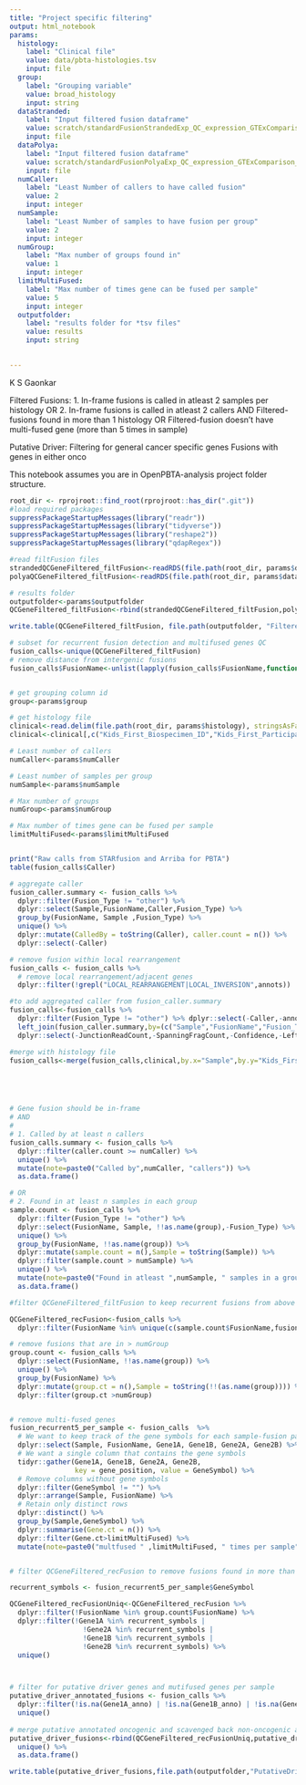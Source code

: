 ```yaml
---
title: "Project specific filtering"
output: html_notebook
params:
  histology:
    label: "Clinical file" 
    value: data/pbta-histologies.tsv
    input: file
  group:
    label: "Grouping variable"
    value: broad_histology
    input: string
  dataStranded:
    label: "Input filtered fusion dataframe"
    value: scratch/standardFusionStrandedExp_QC_expression_GTExComparison_annotated.RDS
    input: file
  dataPolya:
    label: "Input filtered fusion dataframe"
    value: scratch/standardFusionPolyaExp_QC_expression_GTExComparison_annotated.RDS
    input: file    
  numCaller:
    label: "Least Number of callers to have called fusion"
    value: 2
    input: integer
  numSample:
    label: "Least Number of samples to have fusion per group"
    value: 2
    input: integer
  numGroup:
    label: "Max number of groups found in"
    value: 1
    input: integer
  limitMultiFused:
    label: "Max number of times gene can be fused per sample"
    value: 5
    input: integer  
  outputfolder:
    label: "results folder for *tsv files"
    value: results
    input: string     

    
---
```


K S Gaonkar

Filtered Fusions:
1. In-frame fusions is called in atleast 2 samples per histology OR
2. In-frame fusions is called in atleast 2 callers 
AND
Filtered-fusions found in more than 1 histology OR
Filtered-fusion doesn't have multi-fused gene (more than 5 times in sample)

Putative Driver:
Filtering for general cancer specific genes
Fusions with genes in either onco

This notebook assumes you are in OpenPBTA-analysis project folder structure.


```r
root_dir <- rprojroot::find_root(rprojroot::has_dir(".git"))
#load required packages
suppressPackageStartupMessages(library("readr"))
suppressPackageStartupMessages(library("tidyverse"))
suppressPackageStartupMessages(library("reshape2"))
suppressPackageStartupMessages(library("qdapRegex"))

#read filtFusion files
strandedQCGeneFiltered_filtFusion<-readRDS(file.path(root_dir, params$dataStranded))
polyaQCGeneFiltered_filtFusion<-readRDS(file.path(root_dir, params$dataPolya))

# results folder
outputfolder<-params$outputfolder
QCGeneFiltered_filtFusion<-rbind(strandedQCGeneFiltered_filtFusion,polyaQCGeneFiltered_filtFusion)

write.table(QCGeneFiltered_filtFusion, file.path(outputfolder, "FilteredFusion.tsv"),sep="\t",quote=FALSE,row.names = FALSE)

# subset for recurrent fusion detection and multifused genes QC
fusion_calls<-unique(QCGeneFiltered_filtFusion)
# remove distance from intergenic fusions
fusion_calls$FusionName<-unlist(lapply(fusion_calls$FusionName,function(x) rm_between(x, "(", ")", extract = F)))


# get grouping column id
group<-params$group

# get histology file
clinical<-read.delim(file.path(root_dir, params$histology), stringsAsFactors = FALSE)
clinical<-clinical[,c("Kids_First_Biospecimen_ID","Kids_First_Participant_ID","broad_histology")]

# Least number of callers
numCaller<-params$numCaller

# Least number of samples per group
numSample<-params$numSample

# Max number of groups 
numGroup<-params$numGroup

# Max number of times gene can be fused per sample
limitMultiFused<-params$limitMultiFused


print("Raw calls from STARfusion and Arriba for PBTA")
table(fusion_calls$Caller)
```


```r

# aggregate caller 
fusion_caller.summary <- fusion_calls %>%
  dplyr::filter(Fusion_Type != "other") %>%
  dplyr::select(Sample,FusionName,Caller,Fusion_Type) %>%
  group_by(FusionName, Sample ,Fusion_Type) %>%
  unique() %>%
  dplyr::mutate(CalledBy = toString(Caller), caller.count = n()) %>%
  dplyr::select(-Caller)

# remove fusion within local rearrangement
fusion_calls <- fusion_calls %>%
  # remove local rearrangement/adjacent genes
  dplyr::filter(!grepl("LOCAL_REARRANGEMENT|LOCAL_INVERSION",annots))

#to add aggregated caller from fusion_caller.summary
fusion_calls<-fusion_calls %>% 
  dplyr::filter(Fusion_Type != "other") %>% dplyr::select(-Caller,-annots) %>%
  left_join(fusion_caller.summary,by=(c("Sample","FusionName","Fusion_Type"))) %>%
  dplyr::select(-JunctionReadCount,-SpanningFragCount,-Confidence,-LeftBreakpoint,-RightBreakpoint) %>% unique()

#merge with histology file
fusion_calls<-merge(fusion_calls,clinical,by.x="Sample",by.y="Kids_First_Biospecimen_ID")






```


```r
# Gene fusion should be in-frame
# AND
#
# 1. Called by at least n callers
fusion_calls.summary <- fusion_calls %>%
  dplyr::filter(caller.count >= numCaller) %>%
  unique() %>%
  mutate(note=paste0("Called by",numCaller, "callers")) %>%
  as.data.frame()

# OR
# 2. Found in at least n samples in each group
sample.count <- fusion_calls %>%
  dplyr::filter(Fusion_Type != "other") %>%
  dplyr::select(FusionName, Sample, !!as.name(group),-Fusion_Type) %>%
  unique() %>%
  group_by(FusionName, !!as.name(group)) %>%
  dplyr::mutate(sample.count = n(),Sample = toString(Sample)) %>%
  dplyr::filter(sample.count > numSample) %>%
  unique() %>%
  mutate(note=paste0("Found in atleast ",numSample, " samples in a group")) %>%
  as.data.frame()


```



```r
#filter QCGeneFiltered_filtFusion to keep recurrent fusions from above sample.count and fusion_calls.summary

QCGeneFiltered_recFusion<-fusion_calls %>%
  dplyr::filter(FusionName %in% unique(c(sample.count$FusionName,fusion_calls.summary$FusionName)))

```





```r
# remove fusions that are in > numGroup
group.count <- fusion_calls %>%
  dplyr::select(FusionName, !!as.name(group)) %>%
  unique() %>%
  group_by(FusionName) %>%
  dplyr::mutate(group.ct = n(),Sample = toString(!!(as.name(group)))) %>%
  dplyr::filter(group.ct >numGroup)


# remove multi-fused genes
fusion_recurrent5_per_sample <- fusion_calls  %>%
  # We want to keep track of the gene symbols for each sample-fusion pair
  dplyr::select(Sample, FusionName, Gene1A, Gene1B, Gene2A, Gene2B) %>%
  # We want a single column that contains the gene symbols
  tidyr::gather(Gene1A, Gene1B, Gene2A, Gene2B,
                key = gene_position, value = GeneSymbol) %>%
  # Remove columns without gene symbols
  dplyr::filter(GeneSymbol != "") %>%
  dplyr::arrange(Sample, FusionName) %>%
  # Retain only distinct rows
  dplyr::distinct() %>%
  group_by(Sample,GeneSymbol) %>% 
  dplyr::summarise(Gene.ct = n()) %>% 
  dplyr::filter(Gene.ct>limitMultiFused) %>%
  mutate(note=paste0("multfused " ,limitMultiFused, " times per sample"))



```


```r

# filter QCGeneFiltered_recFusion to remove fusions found in more than 1 group 

recurrent_symbols <- fusion_recurrent5_per_sample$GeneSymbol

QCGeneFiltered_recFusionUniq<-QCGeneFiltered_recFusion %>%
  dplyr::filter(!FusionName %in% group.count$FusionName) %>%
  dplyr::filter(!Gene1A %in% recurrent_symbols |
                  !Gene2A %in% recurrent_symbols |
                  !Gene1B %in% recurrent_symbols | 
                  !Gene2B %in% recurrent_symbols) %>%
  unique()




```





```r

# filter for putative driver genes and mutifused genes per sample
putative_driver_annotated_fusions <- fusion_calls %>%
  dplyr::filter(!is.na(Gene1A_anno) | !is.na(Gene1B_anno) | !is.na(Gene2A_anno) | !is.na(Gene2B_anno)) %>%
  unique()
  
# merge putative annotated oncogenic and scavenged back non-oncogenic annotated, recurrent fusions
putative_driver_fusions<-rbind(QCGeneFiltered_recFusionUniq,putative_driver_annotated_fusions) %>%
  unique() %>%
  as.data.frame()

write.table(putative_driver_fusions,file.path(outputfolder,"PutativeDriverFusion.tsv"),sep="\t",quote=FALSE,row.names = FALSE)

```



